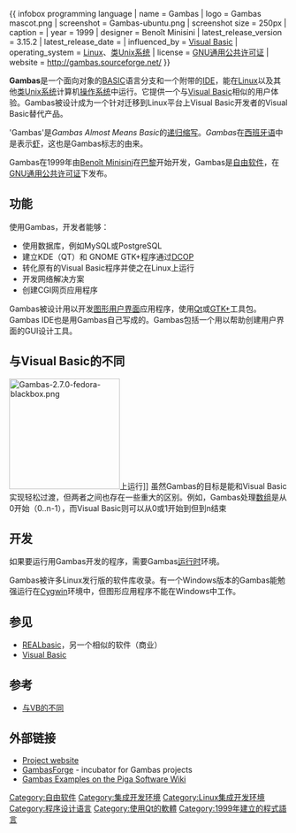 {{NoteTA|G1=IT|G2=FL}}
{{ infobox programming language
| name = Gambas
| logo = Gambas mascot.png
| screenshot = Gambas-ubuntu.png
| screenshot size = 250px
| caption =
| year = 1999
| designer = Benoît Minisini
| latest_release_version = 3.15.2
| latest_release_date = {{Release date and age|2020|09|17}}
| influenced_by = [[Visual_Basic|Visual Basic]]
| operating_system = [[Linux|Linux]]、[[类Unix系统|类Unix系统]]
| license = [[GNU通用公共许可证|GNU通用公共许可证]]
| website = http://gambas.sourceforge.net/
}}

'''Gambas'''是一个面向对象的[[BASIC|BASIC]]语言分支和一个附带的[[IDE|IDE]]，能在[[Linux|Linux]]以及其他[[类Unix系统|类Unix系统]]计算机[[操作系统|操作系统]]中运行。它提供一个与[[Visual_Basic|Visual Basic]]相似的用户体验。Gambas被设计成为一个针对迁移到Linux平台上Visual Basic开发者的Visual Basic替代产品。

'Gambas'是''Gambas Almost Means Basic''的[[递归缩写|递归缩写]]。''Gambas''在[[西班牙语|西班牙语]]中是表示[[虾|虾]]，这也是Gambas标志的由来。

Gambas在1999年由[[Benoît_Minisini|Benoît Minisini]]在[[巴黎|巴黎]]开始开发，Gambas是[[自由软件|自由软件]]，在[[GNU通用公共许可证|GNU通用公共许可证]]下发布。

== 功能 ==

使用Gambas，开发者能够：

* 使用数据库，例如MySQL或PostgreSQL
* 建立KDE（QT）和 GNOME GTK+程序通过[[DCOP|DCOP]]
* 转化原有的Visual Basic程序并使之在Linux上运行
* 开发网络解决方案
* 创建CGI网页应用程序

Gambas被设计用以开发[[图形用户界面|图形用户界面]]应用程序，使用[[Qt|Qt]]或[[GTK+|GTK+]]工具包。Gambas IDE也是用Gambas自己写成的。Gambas包括一个用以帮助创建用户界面的GUI设计工具。

== 与Visual Basic的不同 ==
[[File:Gambas-2.7.0-fedora-blackbox.png|200px]]上运行]]
虽然Gambas的目标是能和Visual Basic实现轻松过渡，但两者之间也存在一些重大的区别。例如，Gambas处理[[数组|数组]]是从0开始（0..n-1），而Visual Basic则可以从0或1开始到但到n结束

== 开发 ==

如果要运行用Gambas开发的程序，需要Gambas[[运行时|运行时]]环境。

Gambas被许多Linux发行版的软件库收录。有一个Windows版本的Gambas能勉强运行在[[Cygwin|Cygwin]]环境中，但图形应用程序不能在Windows中工作。

== 参见 ==

* [[REALbasic|REALbasic]]，另一个相似的软件（商业）
* [[Visual_Basic|Visual Basic]]

== 参考 ==

{{refbegin}}
* [https://web.archive.org/web/20060504232526/http://gambasdoc.org/help/doc/diffvb?zh 与VB的不同]
{{refend}}

== 外部链接 ==
{{wikibooks}}
* [http://gambas.sourceforge.net/ Project website] {{Wayback|url=http://gambas.sourceforge.net/ |date=20100328122420 }}
* [https://web.archive.org/web/20090101033655/http://www.gambasforge.net/ GambasForge] - incubator for Gambas projects
* [http://pigasoftware.a.wiki-site.com/index.php/Gambas_Examples Gambas Examples on the Piga Software Wiki]{{Wayback|url=http://pigasoftware.a.wiki-site.com/index.php/Gambas_Examples |date=20090503161945 }}

{{程序設計語言}}
{{BASIC}}

[[Category:自由软件|Category:自由软件]]
[[Category:集成开发环境|Category:集成开发环境]]
[[Category:Linux集成开发环境|Category:Linux集成开发环境]]
[[Category:程序设计语言|Category:程序设计语言]]
[[Category:使用Qt的軟體|Category:使用Qt的軟體]]
[[Category:1999年建立的程式語言|Category:1999年建立的程式語言]]